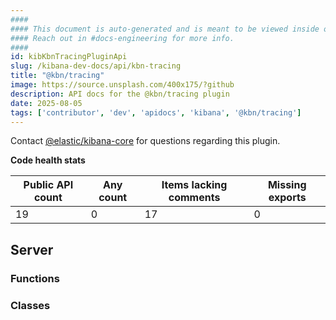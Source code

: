 ```yaml
---
####
#### This document is auto-generated and is meant to be viewed inside our experimental, new docs system.
#### Reach out in #docs-engineering for more info.
####
id: kibKbnTracingPluginApi
slug: /kibana-dev-docs/api/kbn-tracing
title: "@kbn/tracing"
image: https://source.unsplash.com/400x175/?github
description: API docs for the @kbn/tracing plugin
date: 2025-08-05
tags: ['contributor', 'dev', 'apidocs', 'kibana', '@kbn/tracing']
---
```




Contact [@elastic/kibana-core](https://github.com/orgs/elastic/teams/kibana-core) for questions regarding this plugin.

**Code health stats**

| Public API count  | Any count | Items lacking comments | Missing exports |
|-------------------|-----------|------------------------|-----------------|
| 19 | 0 | 17 | 0 |

## Server

### Functions
<DocDefinitionList data={kbnTracingObj.server.functions}/>

### Classes
<DocDefinitionList data={kbnTracingObj.server.classes}/>

